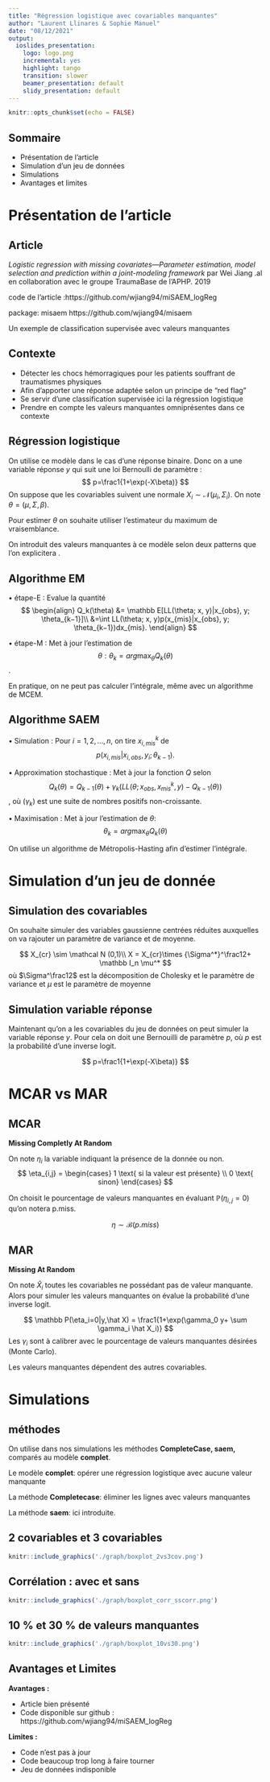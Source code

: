 ```yaml
---
title: "Régression logistique avec covariables manquantes"
author: "Laurent Llinares & Sophie Manuel"
date: "08/12/2021"
output:
  ioslides_presentation: 
    logo: logo.png
    incremental: yes
    highlight: tango
    transition: slower
    beamer_presentation: default
    slidy_presentation: default
---
```

 

```r
knitr::opts_chunk$set(echo = FALSE)
```

## Sommaire

- Présentation de l'article
- Simulation d'un jeu de données
- Simulations
- Avantages et limites

# Présentation de l'article

## Article

*Logistic regression with missing covariates—Parameter estimation, model selection and prediction within a joint-modeling framework* 
par Wei Jiang .al en collaboration avec le groupe TraumaBase de l'APHP. 2019

code de l'article :https://github.com/wjiang94/miSAEM_logReg 

package: misaem https://github.com/wjiang94/misaem

Un exemple de classification supervisée avec valeurs manquantes

## Contexte


- Détecter les chocs hémorragiques pour les patients souffrant de traumatismes physiques
- Afin d'apporter une réponse adaptée selon un principe de "red flag"
- Se servir d'une classification supervisée ici la régression logistique
- Prendre en compte les valeurs manquantes omniprésentes dans ce contexte



## Régression logistique

On utilise ce modèle dans le cas d'une réponse binaire. Donc on a une variable réponse $y$ qui suit une loi Bernoulli de paramètre :
$$
p=\frac1{1+\exp(-X\beta)}
$$
On suppose que les covariables suivent une normale $X_i \sim \mathcal N(\mu_i,\Sigma_i)$. On note $\theta =(\mu, \Sigma, \beta)$. 
  
Pour estimer $\theta$ on souhaite utiliser l'estimateur du maximum de vraisemblance.  
  
On introduit des valeurs manquantes à ce modèle selon deux patterns que l'on explicitera .

## Algorithme EM

• étape-E : Evalue la quantité  
$$
\begin{align}
Q_k(\theta) &= \mathbb E[LL(\theta; x, y)|x_{obs}, y; \theta_{k−1}]\\
&=\int LL(\theta; x, y)p(x_{mis}|x_{obs}, y; \theta_{k−1})dx_{mis}.
\end{align}
$$
  
• étape-M : Met à jour l'estimation de 
$$\theta: \theta_k = arg\max_\theta Q_k(\theta)$$.  
  
En pratique, on ne peut pas calculer l'intégrale, même avec un algorithme de MCEM.

## Algorithme SAEM

• Simulation :  Pour $i = 1, 2, . . . , n$, on tire $x^k_{i,mis}$ de
$$p(x_{i,mis}|x_{i,obs}, y_i; \theta_{k−1}).$$

• Approximation stochastique : Met à jour la fonction $Q$ selon  
$$Q_k(\theta) = Q_{k−1}(\theta) + \gamma_k (LL(\theta; x_{obs}, x^k_{mis}, y) − Q_{k−1}(\theta))$$,
où $(\gamma_k)$ est une suite de nombres positifs non-croissante.

• Maximisation : Met à jour l'estimation de $\theta$:
$$\theta_k = arg \max_\theta Q_k(\theta)$$ 
  
On utilise un algorithme de Métropolis-Hasting afin d'estimer l'intégrale.

# Simulation d'un jeu de donnée

## Simulation des covariables

On souhaite simuler des variables gaussienne centrées réduites auxquelles on va rajouter un paramètre de variance et de moyenne.

$$
X_{cr} \sim \mathcal N (0,1)\\
X = X_{cr}\times {\Sigma^*}^\frac12+ \mathbb I_n \mu^*
$$
où $\Sigma^\frac12$ est la décomposition de Cholesky et le paramètre de variance et $\mu$ est le paramètre de moyenne


## Simulation variable réponse

Maintenant qu'on a les covariables du jeu de données on peut simuler la variable réponse $y$. Pour cela on doit une Bernouilli de paramètre $p$, où $p$ est la probabilité d'une inverse logit.

$$
p=\frac1{1+\exp(-X\beta)}
$$

# MCAR vs MAR

## MCAR
**Missing Completly At Random**
  
On note $\eta_i$ la variable indiquant la présence de la donnée ou non.
$$
\eta_{i,j} =
\begin{cases}
1 \text{ si la valeur est présente} \\
0 \text{ sinon}
\end{cases}
$$

On choisit le pourcentage de valeurs manquantes en évaluant $\mathbb P(\eta_{i,j}=0)$ qu'on notera p.miss. 

$$
\eta \sim \mathcal B(p.miss)
$$


## MAR
**Missing At Random**
  

On note $\hat X_i$ toutes les covariables ne possédant pas de valeur manquante. Alors pour simuler les valeurs manquantes on évalue la probabilité d'une inverse logit. 

$$
\mathbb P(\eta_i=0|y,\hat X) = \frac1{1+\exp(\gamma_0 y+ \sum \gamma_i \hat X_i)}
$$
Les $\gamma_i$ sont à calibrer avec le pourcentage de valeurs manquantes désirées (Monte Carlo).

Les valeurs manquantes dépendent des autres covariables.

# Simulations

## méthodes

On utilise dans nos simulations les méthodes **CompleteCase, saem,** comparés au modèle **complet**.

Le modèle **complet**:  opérer une régression logistique avec aucune valeur manquante 

La méthode **Completecase**: éliminer les lignes avec valeurs manquantes

La méthode **saem**: ici introduite.

## 2 covariables et 3 covariables

```r
knitr::include_graphics('./graph/boxplot_2vs3cov.png')
```

## Corrélation : avec et sans

```r
knitr::include_graphics('./graph/boxplot_corr_sscorr.png')
```

## 10 % et 30 % de valeurs manquantes

```r
knitr::include_graphics('./graph/boxplot_10vs30.png')
```

## Avantages et Limites

**Avantages :**  
  
- Article bien présenté
- Code disponible sur github : https://github.com/wjiang94/miSAEM_logReg   
   
**Limites :**  
  
- Code n'est pas à jour
- Code beaucoup trop long à faire tourner
- Jeu de données indisponible

